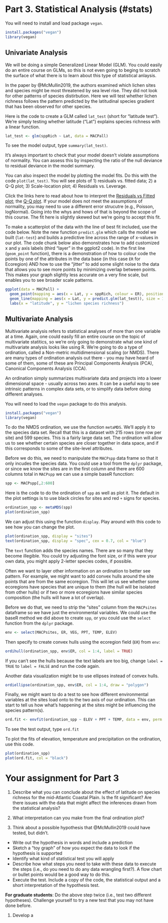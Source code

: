# Part 3. Statistical Analysis (#stats)

You will need to install and load package ```vegan```.

```r
install.packages("vegan")
library(vegan)
```

## Univariate Analysis

 We will be doing a simple Generalized Linear Model (GLM). You could easily do an entire course on GLMs, so this is not even going to beging to scratch the surface of what there is to learn about this type of statistical anlaysis.
 
In the paper by @McMullin2019, the authors examined which lichen sites and species might be most threatened by sea level rise. They did not look for other patterns of species distirbution. Here we will test whether lichen richness follows the pattern predicted by the latitudinal species gradient that has been observed for other species.

Here is the code to create a GLM called ```lat_test``` (short for "latitude test"). We're simply testing whether latitude ("Lat") explains species richness with a linear function.
```r
lat_test <- glm(sppRich ~ Lat, data = MACPall)
```

To see the model output, type ```summary(lat_test)```.

It's always important to check that your model doesn't violate assumptions of normality. You can assess this by inspecting the ratio of the null deviance to residual deviance in the model summary.

You can also inspect the model by plotting the model fits. Do this with the code ```plot(lat_test)```. You will see plots of 1) residuals vs. fitted data; 2) a Q-Q plot; 3) Scale-location plot; 4) Residuals vs. Leverage.

Click the links here to read about how to interpret the [Residuals vs Fitted plot](https://stats.stackexchange.com/questions/76226/interpreting-the-residuals-vs-fitted-values-plot-for-verifying-the-assumptions); the [Q-Q plot](https://stats.stackexchange.com/questions/101274/how-to-interpret-a-qq-plot). If your model does not meet the assumptions of normality, you may need to use a different error strucutre (e.g., Poisson, logNormal). Going into the whys and hows of that is beyond the scope of this course. The fit here is slightly skewed but we're going to accept this fit.

To make a scatterplot of the data with the line of best fit included, use the code below. Note the new function ```predict.glm``` which calls the model we built (```lat-test```) and builds a predictive line across the range of x-values in our plot. The code chunk below also demonstrates how to add customized x and y axis labels (third "layer" in the ggplot2 code). In the first line (```geom_point``` function), there is a demonstration of  how to colour code the points by one of the attributes in the data base (in this case ```ER``` for Ecoregion) AND how to use the "jitter" to add some slight noise to the data that allows you to see more points by minimizing overlap between points. This makes your graph slightly less accurate on a very fine scale, but enables you to see broader scale patterns. 

```r
ggplot(data = MACPall) +
  geom_point(mapping = aes(x = Lat, y = sppRich, colour = ER), position = "jitter") +
  geom_line(mapping = aes(x = Lat, y = predict.glm(lat_test)), size = 1) +
  labs(x = "latitude", y = "lichen species richness")
```



## Multivariate Analysis

Multivariate analysis refers to statistical analyses of more than one variable at a time. Again, one could easily fill an entire course on the topic of multivariate statitics, so we're only going to demonstrate what one kind of multivariate analysis looks like using R. We're going to do a type of ordination, called a Non-metric multidimensional scaling (or NMDS). There are many types of ordination analysis out there - you may have heard of some of them, some of these are Principal Components Analysis (PCA), Canonical Components Analysis (CCA).

An ordination simply summarizes multivariate data and projects into a lower dimensional space - usually across two axes. It can be a useful way to see intrinsic patterns in complex data sets, or to simplify data before doing different analyses. 

You will need to load the ```vegan``` package to do this analysis.

```r
install.packages("vegan")
library(vegan)
```

To do the NMDS ordination, we use the function ```metaMDS```. We'll apply it to the species data set. Recall that this is a dataset with 215 rows (one row per site) and 599 species. This is a fairly large data set. The ordination will allow us to see whether certain species are closer together in data space, and if this corresponds to some of the site-level attributes.

Before we do this, we need to manipulate the ```MACPspp``` data frame so that it only incudes the species data. You could use a tool from the ```dplyr``` package, or since we know the sites are in the first column and there are 600 columns total in ```MACPspp``` we can use a simple baseR funcction:

```r
spp <- MACPspp[,2:600]
```

Here is the code to do the ordination of ```spp``` as well as plot it. The default in the plot settings is to use black circles for sites and red ```+``` signs for species.

```r
ordination_spp <- metaMDS(spp)
plot(ordination_spp)
```

We can adjust this using the function ```display```. Play around with this code to see how you can change the plot.

```r
plot(ordination_spp, display = "sites")
text(ordination_spp, display = "spec", cex = 0.7, col = "blue")
```

The ```text``` function adds the species names. There are so many that they become illegible. You could try adjusting the font size, or if this were your own data, you might apply 2-letter species codes, if possible.

Often we want to layer other information on an ordination to better see pattern. For example, we might want to add convex hulls around the site points that are from the same ecoregion. This will let us see whether some ecoregions have species that are unique to them (the hull will be isolated from other hulls) or if two or more ecoregions have similar species composition (the hulls will have a lot of overlap).

Before we do that, we need to strip the "sites" column from the ```MACPsites``` dataframe so we have just the environmental variables. We could use the baseR method we did above to create ```spp```, or you could use the ```select``` function from the ```dplyr``` package.

```r
env <- select(MACPsites, ER, VEG, PPT, TEMP, ELEV)
```

Then specify to create convex hulls using the ecoregion field (```ER```) from ```env```:

```r
ordihull(ordination_spp, env$ER, col = 1:4, label = TRUE)
```

If you can't see the hulls because the text labels are too big, change ```label = TRUE``` to ```label = FALSE``` and run the code again.

Another data visualization might be to use ellipses instead of convex hulls.

```r
ordiellipse(ordination_spp, env$ER, col = 1:4, draw = "polygon")
```

Finally, we might want to do a test to see how different environmental variables at the sites load onto to the two axis of our ordination. This can start to tell us how what's happening at the sites might be influencing the species pattern(s).

```r
ord.fit <- envfit(ordination_spp ~ ELEV + PPT + TEMP, data = env, perm = 999)
```

To see the test output, type ```ord.fit```

To plot the fits of elevation, temperature and precipitation on the ordination, use this code.

```r
plot(ordination_spp)
plot(ord.fit, col = "black")
```

# Your assignment for Part 3

1. Describe what you can conclude about the effect of latitude on species richness for the mid-Atlantic Coastal Plain. Is the fit significant? Are there issues with the data that might affect the inferences drawn from the statistical analysis? 

1. What interpretation can you make from the final ordination plot?

1. Think about a possible hypothesis that @McMullin2019 could have tested, but didn't. 
* Write out the hypothesis in words and include a prediction
* Sketch a "toy graph" of how you expect the data to look if the hypothesis is supported
* Identify what kind of statistical test you will apply
* Describe how what steps you need to take with these data to execute the steps (i.e., do you need to do any data wrangling first?). A flow chart or bullet points would be a good way to do this.
* Execute the test. Include a copy of the code, the statistical output and a short interpretation of the hypothesis test.

**For graduate students**: Do the above step twice (i.e., test two different hypotheses). Challenge yourself to try a new test that you may not have done before. 


1. Develop a 
